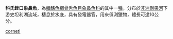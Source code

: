 {{Unreferenced|time=2020-03-09T13:29:52+00:00}}
{{Speciesbox
| name = 科氏銼口象鼻魚
| image = 
| image_width = 250px
| image_caption = 
| status = LC
| status_system = IUCN3.1
| genus = Stomatorhinus
| species = corneti
| authority = [[Boulenger|Boulenger]], 1899
| synonyms = 
}}
'''科氏銼口象鼻魚'''，為[[輻鰭魚綱|輻鰭魚綱]][[骨舌魚目|骨舌魚目]][[象鼻魚科|象鼻魚科]]的其中一[[種|種]]。分布於[[非洲|非洲]][[剛果河|剛果河]]下游史坦利湖流域，棲息於水底，具有發電器官，用來偵測獵物，體長可達10公分。
{{Taxonbar|from=Q6405313}}

[[Category:銼口象鼻魚屬|corneti]]
{{輻鰭魚小作品}}